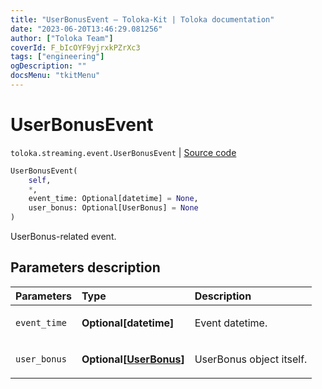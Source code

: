 ```yaml
---
title: "UserBonusEvent — Toloka-Kit | Toloka documentation"
date: "2023-06-20T13:46:29.081256"
author: ["Toloka Team"]
coverId: F_bIcOYF9yjrxkPZrXc3
tags: ["engineering"]
ogDescription: ""
docsMenu: "tkitMenu"
---
```


# UserBonusEvent

`toloka.streaming.event.UserBonusEvent` | [Source code](https://github.com/Toloka/toloka-kit/blob/v1.2.0/src/streaming/event.py#L65)

```python
UserBonusEvent(
    self,
    *,
    event_time: Optional[datetime] = None,
    user_bonus: Optional[UserBonus] = None
)
```

UserBonus-related event.

## Parameters description

| Parameters | Type | Description |
| :----------| :----| :-----------|
`event_time`|**Optional\[datetime\]**|<p>Event datetime.</p>
`user_bonus`|**Optional\[[UserBonus](/docs/toloka-kit/reference/toloka.client.user_bonus.UserBonus)\]**|<p>UserBonus object itself.</p>